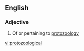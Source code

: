 ==English==

===Adjective===
{{en-adj}}

# Of or pertaining to [[protozoology]]

[[vi:protozoological]]
